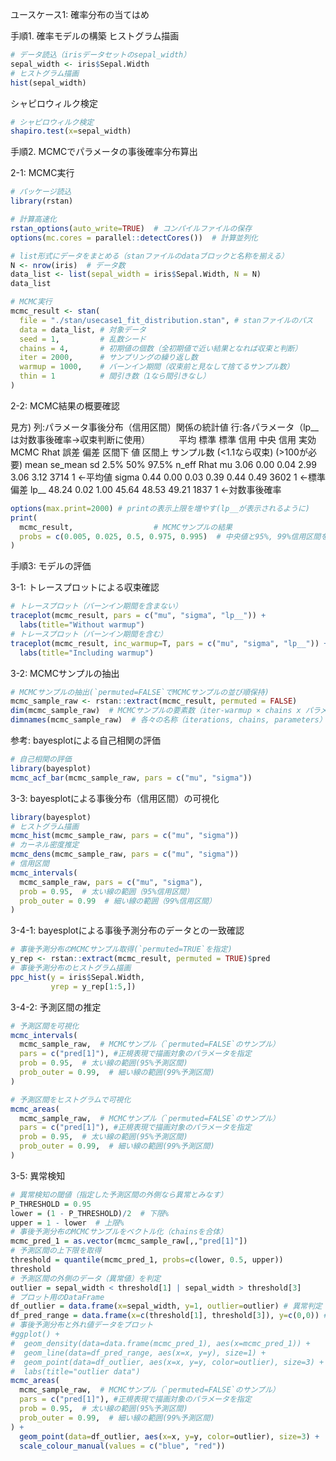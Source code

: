 ユースケース1: 確率分布の当てはめ

手順1. 確率モデルの構築
ヒストグラム描画
```r
# データ読込（irisデータセットのsepal_width）
sepal_width <- iris$Sepal.Width
# ヒストグラム描画
hist(sepal_width)
```
シャピロウィルク検定
```r
# シャピロウィルク検定
shapiro.test(x=sepal_width)
```
手順2. MCMCでパラメータの事後確率分布算出

2-1: MCMC実行
```r
# パッケージ読込
library(rstan)

# 計算高速化
rstan_options(auto_write=TRUE)  # コンパイルファイルの保存
options(mc.cores = parallel::detectCores())  # 計算並列化

# list形式にデータをまとめる（stanファイルのdataブロックと名称を揃える）
N <- nrow(iris)  # データ数
data_list <- list(sepal_width = iris$Sepal.Width, N = N)
data_list

# MCMC実行
mcmc_result <- stan(
  file = "./stan/usecase1_fit_distribution.stan", # stanファイルのパス
  data = data_list, # 対象データ
  seed = 1,         # 乱数シード
  chains = 4,       # 初期値の個数（全初期値で近い結果となれば収束と判断）
  iter = 2000,      # サンプリングの繰り返し数
  warmup = 1000,    # バーンイン期間（収束前と見なして捨てるサンプル数）
  thin = 1          # 間引き数（1なら間引きなし）
)
```
2-2: MCMC結果の概要確認

見方) 
列:パラメータ事後分布（信用区間）関係の統計値
行:各パラメータ（lp__は対数事後確率→収束判断に使用）
　　　平均   標準  標準  信用  中央 信用 実効MCMC   Rhat
             誤差  偏差  区間下 値 区間上 サンプル数 (<1.1なら収束)
                                        (>100が必要)
       mean se_mean   sd  2.5%   50% 97.5% n_eff Rhat
mu     3.06    0.00 0.04  2.99  3.06  3.12  3714    1 ←平均値
sigma  0.44    0.00 0.03  0.39  0.44  0.49  3602    1 ←標準偏差
lp__  48.24    0.02 1.00 45.64 48.53 49.21  1837    1 ←対数事後確率
```r
options(max.print=2000) # printの表示上限を増やす(lp__が表示されるように)
print(
  mcmc_result,                  # MCMCサンプルの結果
  probs = c(0.005, 0.025, 0.5, 0.975, 0.995)  # 中央値と95%, 99%信用区間を出力
)
```
手順3: モデルの評価

3-1: トレースプロットによる収束確認
```r
# トレースプロット（バーンイン期間を含まない）
traceplot(mcmc_result, pars = c("mu", "sigma", "lp__")) +
  labs(title="Without warmup")
# トレースプロット（バーンイン期間を含む）
traceplot(mcmc_result, inc_warmup=T, pars = c("mu", "sigma", "lp__")) +
  labs(title="Including warmup")
```
3-2: MCMCサンプルの抽出
```r
# MCMCサンプルの抽出(`permuted=FALSE`でMCMCサンプルの並び順保持)
mcmc_sample_raw <- rstan::extract(mcmc_result, permuted = FALSE)
dim(mcmc_sample_raw)  # MCMCサンプルの要素数（iter-warmup × chains x パラメータ数）
dimnames(mcmc_sample_raw)  # 各々の名称（iterations, chains, parameters）
```
参考: bayesplotによる自己相関の評価
```r
# 自己相関の評価
library(bayesplot)
mcmc_acf_bar(mcmc_sample_raw, pars = c("mu", "sigma"))
```
3-3: bayesplotによる事後分布（信用区間）の可視化
```r
library(bayesplot)
# ヒストグラム描画
mcmc_hist(mcmc_sample_raw, pars = c("mu", "sigma"))
# カーネル密度推定
mcmc_dens(mcmc_sample_raw, pars = c("mu", "sigma"))
# 信用区間
mcmc_intervals(
  mcmc_sample_raw, pars = c("mu", "sigma"),
  prob = 0.95,  # 太い線の範囲（95%信用区間）
  prob_outer = 0.99  # 細い線の範囲（99%信用区間）
)
```
3-4-1: bayesplotによる事後予測分布のデータとの一致確認
```r
# 事後予測分布のMCMCサンプル取得(`permuted=TRUE`を指定)
y_rep <- rstan::extract(mcmc_result, permuted = TRUE)$pred
# 事後予測分布のヒストグラム描画
ppc_hist(y = iris$Sepal.Width,
         yrep = y_rep[1:5,])
```
3-4-2: 予測区間の推定
```r
# 予測区間を可視化
mcmc_intervals(
  mcmc_sample_raw,  # MCMCサンプル（`permuted=FALSE`のサンプル）
  pars = c("pred[1]"), #正規表現で描画対象のパラメータを指定
  prob = 0.95,  # 太い線の範囲(95%予測区間)
  prob_outer = 0.99,  # 細い線の範囲(99%予測区間)
)

# 予測区間をヒストグラムで可視化
mcmc_areas(
  mcmc_sample_raw,  # MCMCサンプル（`permuted=FALSE`のサンプル）
  pars = c("pred[1]"), #正規表現で描画対象のパラメータを指定
  prob = 0.95,  # 太い線の範囲(95%予測区間)
  prob_outer = 0.99,  # 細い線の範囲(99%予測区間)
)
```
3-5: 異常検知
```r
# 異常検知の閾値（指定した予測区間の外側なら異常とみなす）
P_THRESHOLD = 0.95
lower = (1 - P_THRESHOLD)/2  # 下限%
upper = 1 - lower  # 上限%
# 事後予測分布のMCMCサンプルをベクトル化（chainsを合体）
mcmc_pred_1 = as.vector(mcmc_sample_raw[,,"pred[1]"])
# 予測区間の上下限を取得
threshold = quantile(mcmc_pred_1, probs=c(lower, 0.5, upper))
threshold
# 予測区間の外側のデータ（異常値）を判定
outlier = sepal_width < threshold[1] | sepal_width > threshold[3]
# プロット用のDataFrame
df_outlier = data.frame(x=sepal_width, y=1, outlier=outlier) # 異常判定
df_pred_range = data.frame(x=c(threshold[1], threshold[3]), y=c(0,0)) # 予測区間
# 事後予測分布と外れ値データをプロット
#ggplot() +
#  geom_density(data=data.frame(mcmc_pred_1), aes(x=mcmc_pred_1)) +
#  geom_line(data=df_pred_range, aes(x=x, y=y), size=1) +
#  geom_point(data=df_outlier, aes(x=x, y=y, color=outlier), size=3) + 
#  labs(title="outlier data")
mcmc_areas(
  mcmc_sample_raw,  # MCMCサンプル（`permuted=FALSE`のサンプル）
  pars = c("pred[1]"), #正規表現で描画対象のパラメータを指定
  prob = 0.95,  # 太い線の範囲(95%予測区間)
  prob_outer = 0.99,  # 細い線の範囲(99%予測区間)
) + 
  geom_point(data=df_outlier, aes(x=x, y=y, color=outlier), size=3) +
  scale_colour_manual(values = c("blue", "red"))
```